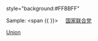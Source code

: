 style="background:#FFBBFF"<noinclude>

Sample:
<span {{ {{PAGENAME}} }}><span style="padding:1px 20px">[[国家联合党 (美国)|国家联合党]]</span></span>
[[Category:美国政党颜色模板|Union]]
</noinclude>